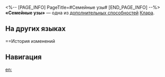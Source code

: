 <%-- [PAGE_INFO]
PageTitle=#Семейные узы#
[END_PAGE_INFO] --%>
{{Навык Инфобокс
|Название         = Семейные узы
|Изображение      = След Семейные узы.png
|Персонаж         = Клара
|Тип              = Доп. способность
|Возвышение       = 2
|Длительность     = 
|Описание         = Будучи атакованной, имеет {{Доп эффект|фиксированный шанс}} 35% снять с себя 1 {{Доп эффект|ослабление}}.
|Свойство1        = 
|Масштабирование1 = 
}}
'''«Семейные узы»''' — одна из [[дополнительная способность|дополнительных способностей]] [[Клара]].

==На других языках==
{{На других языках
|en   = Kinship
|zhs  = 家人
|zht  = 家人
|ja   = {{Rubi|家族|かぞく}}
|ko   = 가족
|es   = Familia
|fr   = Une vraie famille
|ru   = Семейные узы
|th   = Kinship
|vi   = Người Nhà
|de   = Teil der Familie
|id   = Kinship
|pt   = Afinidade
}}

==История изменений
{{История изменений|3.5}}

==Навигация==
{{Навык Навбокс|Клара}}

[[en:]]